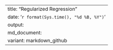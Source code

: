---
title: "Regularized Regression"
date: '`r format(Sys.time(), "%d %B, %Y")`'
output:
  md_document:
    variant: markdown_github
---